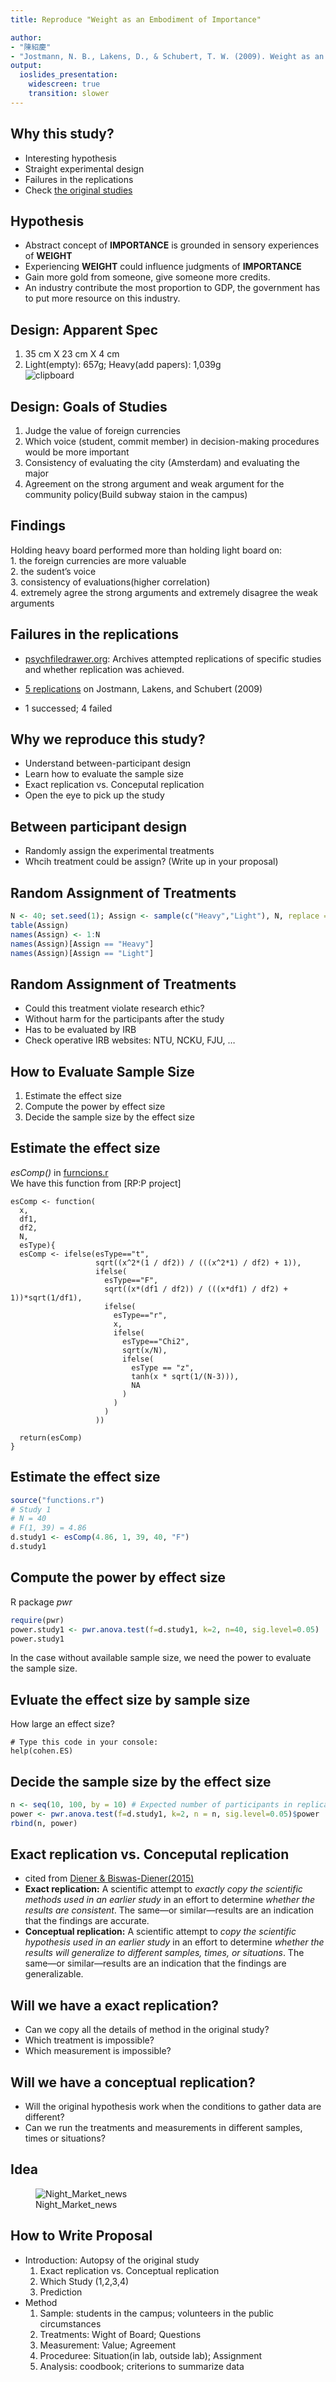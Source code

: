```yaml
---
title: Reproduce "Weight as an Embodiment of Importance"

author: 
- "陳紹慶"  
- "Jostmann, N. B., Lakens, D., & Schubert, T. W. (2009). Weight as an embodiment of importance. Psychological Science, 20, 1169-1174."
output: 
  ioslides_presentation:
    widescreen: true
    transition: slower
---
```


## Why this study?

- Interesting hypothesis
- Straight experimental design 
- Failures in the replications
- Check [the original studies](Psychological Science-2009-Jostmann-1169-74.pdf)

## Hypothesis

- Abstract concept of **IMPORTANCE** is grounded in sensory experiences of **WEIGHT** 
- Experiencing **WEIGHT** could influence judgments of **IMPORTANCE**
- Gain more gold from someone, give someone more credits.
- An industry contribute the most proportion to GDP, the government has to put more resource on this industry. 

## Design: Apparent Spec 
 
1. 35 cm X 23 cm X 4 cm  
2. Light(empty): 657g; Heavy(add papers): 1,039g  
![clipboard](CB3005.jpg)

## Design: Goals of Studies

1. Judge the value of foreign currencies  
2. Which voice (student, commit member) in decision-making procedures would be more important  
3. Consistency of evaluating the city (Amsterdam) and evaluating the major  
4. Agreement on the strong argument and weak argument for the community policy(Build subway staion in the campus)

## Findings

Holding heavy board performed more than holding light board on:  
1. the foreign currencies are more valuable  
2. the sudent's voice  
3. consistency of evaluations(higher correlation)  
4. extremely agree the strong arguments and extremely disagree the weak arguments

## Failures in the replications

- [psychfiledrawer.org](http://www.psychfiledrawer.org): Archives attempted replications of specific studies and whether replication was achieved.  

- [5 replications](Replication_Records.html) on Jostmann, Lakens, and Schubert (2009)

- 1 successed; 4 failed

## Why we reproduce this study?

- Understand between-participant design  
- Learn how to evaluate the sample size  
- Exact replication vs. Conceputal replication
- Open the eye to pick up the study  

## Between participant design  

- Randomly assign the experimental treatments  
- Whcih treatment could be assign? (Write up in your proposal)  

## Random Assignment of Treatments
```r
N <- 40; set.seed(1); Assign <- sample(c("Heavy","Light"), N, replace = TRUE)
table(Assign)
names(Assign) <- 1:N
names(Assign)[Assign == "Heavy"]
names(Assign)[Assign == "Light"]
```

## Random Assignment of Treatments

- Could this treatment violate research ethic?
- Without harm for the participants after the study
- Has to be evaluated by IRB
- Check operative IRB websites: NTU, NCKU, FJU, ...

## How to Evaluate Sample Size
1. Estimate the effect size
2. Compute the power by effect size
3. Decide the sample size by the effect size

## Estimate the effect size
*esComp()* in [furncions.r](functions.r)  
We have this function from [RP:P project]
```
esComp <- function(
  x,
  df1,
  df2,
  N,
  esType){
  esComp <- ifelse(esType=="t",
                   sqrt((x^2*(1 / df2)) / (((x^2*1) / df2) + 1)),
                   ifelse(
                     esType=="F",
                     sqrt((x*(df1 / df2)) / (((x*df1) / df2) + 1))*sqrt(1/df1),
                     ifelse(
                       esType=="r",
                       x,
                       ifelse(
                         esType=="Chi2",
                         sqrt(x/N),
                         ifelse(
                           esType == "z",
                           tanh(x * sqrt(1/(N-3))), 
                           NA
                         )
                       )
                     )
                   ))
  
  return(esComp)
}
```

## Estimate the effect size
```r
source("functions.r")
# Study 1
# N = 40
# F(1, 39) = 4.86
d.study1 <- esComp(4.86, 1, 39, 40, "F")
d.study1
```

## Compute the power by effect size
R package *pwr*
```r
require(pwr)
power.study1 <- pwr.anova.test(f=d.study1, k=2, n=40, sig.level=0.05)
power.study1
```

In the case without available sample size, we need the power to evaluate the sample size.  

## Evluate the effect size by sample size
How large an effect size?

```
# Type this code in your console:
help(cohen.ES)
```

## Decide the sample size by the effect size
```r
n <- seq(10, 100, by = 10) # Expected number of participants in replication study
power <- pwr.anova.test(f=d.study1, k=2, n = n, sig.level=0.05)$power
rbind(n, power)
```

## Exact replication vs. Conceputal replication

- cited from [Diener & Biswas-Diener(2015)](http://nobaproject.com/modules/the-replication-crisis-in-psychology)
- **Exact replication:** A scientific attempt to *exactly copy the scientific methods used in an earlier study* in an effort to determine _whether the results are consistent_. The same—or similar—results are an indication that the findings are accurate.  
- **Conceptual replication:** A scientific attempt to *copy the scientific hypothesis used in an earlier study* in an effort to determine _whether the results will generalize to different samples, times, or situations_. The same—or similar—results are an indication that the findings are generalizable.

## Will we have a exact replication?
- Can we copy all the details of method in the original study?  
- Which treatment is impossible?
- Which measurement is impossible?

## Will we have a conceptual replication?
- Will the original hypothesis work when the conditions to gather data are different?
- Can we run the treatments and measurements in different samples, times or situations?

## Idea
![Night_Market_news](News.png)

## How to Write Proposal
- Introduction: Autopsy of the original study
  1. Exact replication vs. Conceptual replication
  2. Which Study (1,2,3,4)
  3. Prediction
- Method
  1. Sample: students in the campus; volunteers in the public circumstances  
  2. Treatments: Wight of Board; Questions
  3. Measurement: Value; Agreement
  4. Proceduree: Situation(in lab, outside lab); Assignment
  5. Analysis: coodbook; criterions to summarize data
